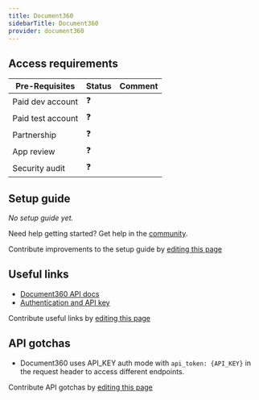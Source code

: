 ```yaml
---
title: Document360
sidebarTitle: Document360
provider: document360
---
```




<Overview />
<PreBuiltTooling />
<PreBuiltUseCases />

## Access requirements
| Pre-Requisites | Status | Comment|
| - | - | - |
| Paid dev account | ❓ |  |
| Paid test account | ❓ |  |
| Partnership | ❓ | |
| App review | ❓ |  |
| Security audit | ❓ | |

## Setup guide

_No setup guide yet._

<Tip>Need help getting started? Get help in the [community](https://nango.dev/slack).</Tip>

<Note>Contribute improvements to the setup guide by [editing this page](https://github.com/nangohq/nango/tree/master/docs-v2/integrations/all/document360.mdx)</Note>

## Useful links

-   [Document360 API docs](https://apidocs.document360.com/apidocs)
-   [Authentication and API key](https://apidocs.document360.com/apidocs/api-token)

<Note>Contribute useful links by [editing this page](https://github.com/nangohq/nango/tree/master/docs-v2/integrations/all/document360.mdx)</Note>

## API gotchas

-   Document360 uses API_KEY auth mode with `api_token: {API_KEY}` in the request header to access different endpoints.

<Note>Contribute API gotchas by [editing this page](https://github.com/nangohq/nango/tree/master/docs-v2/integrations/all/document360.mdx)</Note>
